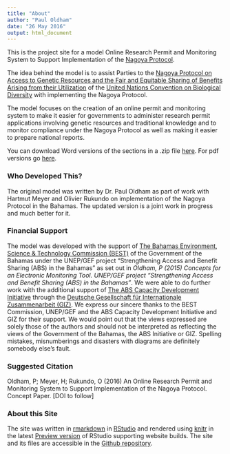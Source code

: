 ```yaml
---
title: "About"
author: "Paul Oldham"
date: "26 May 2016"
output: html_document
---
```

This is the project site for a model Online Research Permit and Monitoring System to Support Implementation of the [Nagoya Protocol](https://www.cbd.int/abs/about/). 

The idea behind the model is to assist Parties to the [Nagoya Protocol on Access to Genetic Resources and the Fair and Equitable Sharing of Benefits Arising from their Utilization](https://www.cbd.int/abs/about/) of the [United Nations Convention on Biological Diversity](https://www.cbd.int) with implementing the Nagoya Protocol. 

The model focuses on the creation of an online permit and monitoring system to make it easier for governments to administer research permit applications involving genetic resources and traditional knowledge and to monitor compliance under the Nagoya Protocol as well as making it easier to prepare national reports. 

You can download Word versions of the sections in a .zip file [here](https://github.com/poldham/abs_permits/blob/gh-pages/sections/word.zip?raw=true). For pdf versions go [here](https://github.com/poldham/abs_permits/blob/gh-pages/sections/pdf.zip?raw=true).

### Who Developed This? 

The original model was written by Dr. Paul Oldham as part of work with Hartmut Meyer and Olivier Rukundo on implementation of the Nagoya Protocol in the Bahamas. The updated version is a joint work in progress and much better for it.

### Financial Support

The model was developed with the support of [The Bahamas Environment, Science & Technology Commission (BEST)](http://www.best.gov.bs) of the Government of the Bahamas under the UNEP/GEF project “Strengthening Access and Benefit Sharing (ABS) in the Bahamas" as set out in *Oldham, P (2015) Concepts for an Electronic Monitoring Tool. UNEP/GEF project “Strengthening Access and Benefit Sharing (ABS) in the Bahamas”*. We were able to do further work with the additional support of [The ABS Capacity Development Initiative](http://www.abs-initiative.info) through the [Deutsche Gesellschaft für Internationale Zusammenarbeit (GIZ)](https://www.giz.de/en/html/index.html). We express our sincere thanks to the BEST Commission, UNEP/GEF and the ABS Capacity Development Initiative and GIZ for their support. We would point out that the views expressed are solely those of the authors and should not be interpreted as reflecting the views of the Government of the Bahamas, the ABS Initiative or GIZ. Spelling mistakes, misnumberings and disasters with diagrams are definitely somebody else's fault. 

### Suggested Citation

Oldham, P; Meyer, H; Rukundo, O (2016) An Online Research Permit and Monitoring System to Support Implementation of the Nagoya Protocol. Concept Paper. [DOI to follow]

### About this Site

The site was written in [rmarkdown](http://rmarkdown.rstudio.com) in [RStudio](https://www.rstudio.com) and rendered using [knitr](http://yihui.name/knitr/) in the latest [Preview version](https://www.rstudio.com/products/rstudio/download/preview/) of RStudio supporting website builds. The site and its files are accessible in the [Github repository](https://github.com/poldham/abs_permits/tree/gh-pages).
